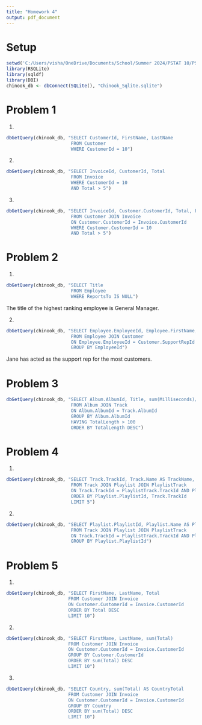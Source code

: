 ```yaml
---
title: "Homework 4"
output: pdf_document
---
```


# Setup
```r
setwd('C:/Users/visha/OneDrive/Documents/School/Summer 2024/PSTAT 10/PSTAT10-Worksheets-and-HW')
library(RSQLite)
library(sqldf)
library(DBI)
chinook_db <- dbConnect(SQLite(), "Chinook_Sqlite.sqlite")
```

# Problem 1
1.
```r
dbGetQuery(chinook_db, "SELECT CustomerId, FirstName, LastName
                        FROM Customer
                        WHERE CustomerId = 10")
```
2.
```r
dbGetQuery(chinook_db, "SELECT InvoiceId, CustomerId, Total
                        FROM Invoice
                        WHERE CustomerId = 10
                        AND Total > 5")
```
3.
```r
dbGetQuery(chinook_db, "SELECT InvoiceId, Customer.CustomerId, Total, FirstName, LastName
                        FROM Customer JOIN Invoice
                        ON Customer.CustomerId = Invoice.CustomerId
                        WHERE Customer.CustomerId = 10
                        AND Total > 5")
```

# Problem 2
1.
```r
dbGetQuery(chinook_db, "SELECT Title
                        FROM Employee
                        WHERE ReportsTo IS NULL")
```
The title of the highest ranking employee is General Manager. 

2. 
```r
dbGetQuery(chinook_db, "SELECT Employee.EmployeeId, Employee.FirstName, Employee.LastName, Title, count(*) 
                        FROM Employee JOIN Customer
                        ON Employee.EmployeeId = Customer.SupportRepId
                        GROUP BY EmployeeId")
```

Jane has acted as the support rep for the most customers. 

# Problem 3
```r
dbGetQuery(chinook_db, "SELECT Album.AlbumId, Title, sum(Milliseconds)/60000 AS TotalLength
                        FROM Album JOIN Track
                        ON Album.AlbumId = Track.AlbumId
                        GROUP BY Album.AlbumId
                        HAVING TotalLength > 100
                        ORDER BY TotalLength DESC")
```

\newpage

# Problem 4
1.
```r
dbGetQuery(chinook_db, "SELECT Track.TrackId, Track.Name AS TrackName, Playlist.PlaylistId, Playlist.Name AS PlaylistName
                        FROM Track JOIN Playlist JOIN PlaylistTrack
                        ON Track.TrackId = PlaylistTrack.TrackId AND PlaylistTrack.PlaylistId = Playlist.PlaylistId
                        ORDER BY Playlist.PlaylistId, Track.TrackId 
                        LIMIT 5")
```

2.
```r
dbGetQuery(chinook_db, "SELECT Playlist.PlaylistId, Playlist.Name AS PlaylistName, count(*)
                        FROM Track JOIN Playlist JOIN PlaylistTrack
                        ON Track.TrackId = PlaylistTrack.TrackId AND PlaylistTrack.PlaylistId = Playlist.PlaylistId
                        GROUP BY Playlist.PlaylistId")
```


# Problem 5
1.
```r
dbGetQuery(chinook_db, "SELECT FirstName, LastName, Total
                       FROM Customer JOIN Invoice
                       ON Customer.CustomerId = Invoice.CustomerId
                       ORDER BY Total DESC
                       LIMIT 10")
```

2.
```r
dbGetQuery(chinook_db, "SELECT FirstName, LastName, sum(Total)
                       FROM Customer JOIN Invoice
                       ON Customer.CustomerId = Invoice.CustomerId
                       GROUP BY Customer.CustomerId
                       ORDER BY sum(Total) DESC
                       LIMIT 10")
```

3.
```r
dbGetQuery(chinook_db, "SELECT Country, sum(Total) AS CountryTotal
                       FROM Customer JOIN Invoice
                       ON Customer.CustomerId = Invoice.CustomerId
                       GROUP BY Country
                       ORDER BY sum(Total) DESC
                       LIMIT 10")
```


